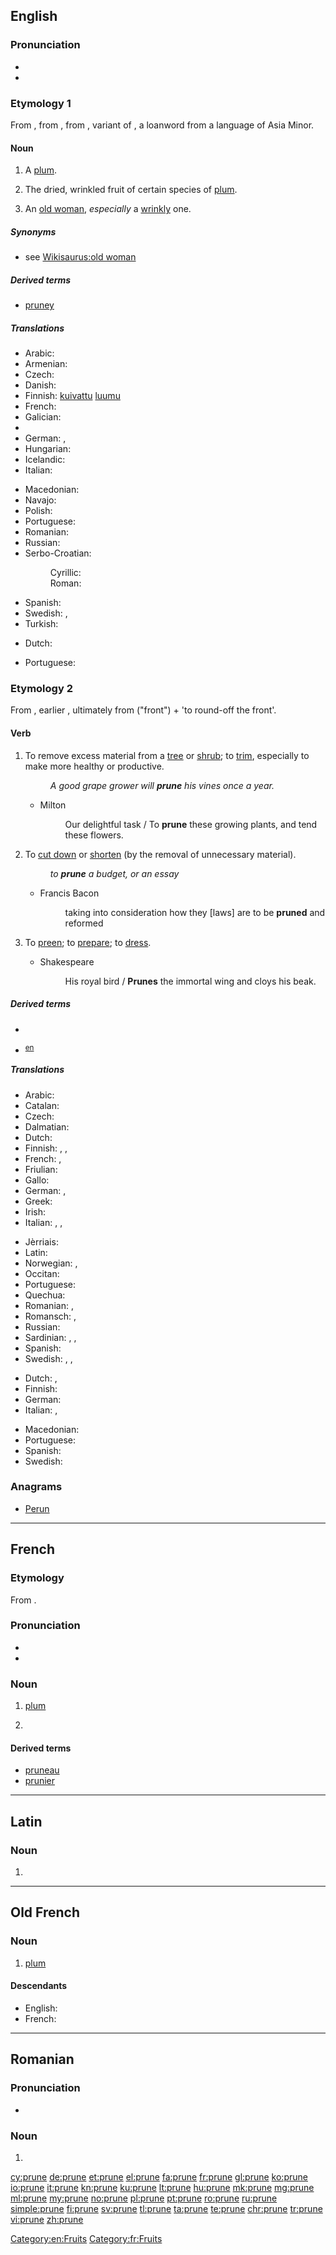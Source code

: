 ==English==
{{wikipedia}}

===Pronunciation===
* {{IPA|/pɹuːn/}}
* {{rhymes|uːn}}

===Etymology 1===
From {{etyl|fro|en}} {{term|prune|lang=fro}}, from {{etyl|la|en}} {{term|prūnum|lang=la}}, from {{etyl|grc|en}} {{term|sc=polytonic|προῦνον|tr=prounon|lang=grc}}, variant of {{term|sc=polytonic|προῦμνον|tr=proumnon||plum|lang=grc}}, a loanword from a language of Asia Minor.

====Noun====
{{en-noun}}

# {{context|obsolete|lang=en}} A [[plum]].
# The dried, wrinkled fruit of certain species of [[plum]].
# {{context|slang|lang=en}} An [[old woman]], ''especially'' a [[wrinkly]] one.

=====Synonyms=====
* see [[Wikisaurus:old woman]]

=====Derived terms=====
* [[pruney]]

=====Translations=====
{{trans-see|plum}}

{{trans-top|dried plum}}
* Arabic: {{t|ar|أجاص|sc=Arab|tr=’ajāṣ}}
* Armenian: {{t|hy|սալորաչիր|tr=saloračir|sc=Armn}}
* Czech: {{t|cs|sušená švestka|f}}
* Danish: {{t|da|sveske|c}}
* Finnish: [[kuivattu]] [[luumu]]
* French: {{t+|fr|pruneau|m}}
* Galician: {{t|gl|ameixa secada|f}}
* {{trreq|ka}}
* German: {{t|de|Backpflaume|f}}, {{t|de|Trockenpflaume|f}}
* Hungarian: {{t+|hu|aszalt szilva}}
* Icelandic: {{t|is|sveskja|f}}
* Italian: {{t|it|prugna secca|f}}
{{trans-mid}}
* Macedonian: {{t|mk|сува слива|f|tr=súva slíva|sc=Cyrl}}
* Navajo: {{t|nv|chʼil naʼatłʼoʼiitsoh}}
* Polish: {{t|pl|suszona śliwka|f}}
* Portuguese: {{t|pt|[[ameixa]] [[seca]]|f}}
* Romanian: {{t|ro|prună uscată|f}}
* Russian: {{t+|ru|чернослив|m|tr=černoslív|sc=Cyrl}}
* Serbo-Croatian:
*: Cyrillic: {{t|sh|сува шљива|f|sc=Cyrl}}
*: Roman: {{t|sh|suva šljiva|f}}
* Spanish: {{t|es|ciruela pasa|f}}
* Swedish: {{t|sv|katrinplommon|n}}, {{t|sv|sviskon|n}}
* Turkish: {{t+|tr|kuru erik}}
{{trans-bottom}}

{{trans-top|old woman}}
* Dutch: {{t+|nl|besje|n}}
{{trans-mid}}
* Portuguese: {{t+|pt|maracujá de gaveta|m}}
{{trans-bottom}}

===Etymology 2===
From {{etyl|fro|en}} {{term|proignier||to trim the feathers with the beak|lang=fro}}, earlier {{term|prooignier|lang=fro}}, ultimately from {{etyl|la|en}} {{term|pro-|lang=la}} ("front") + {{term|rotundus||round|lang=la}} 'to round-off the front'.

====Verb====
{{en-verb|prun|ing}}

# {{context|transitive|lang=en}} To remove excess material from a [[tree]] or [[shrub]]; to [[trim]], especially to make more healthy or productive.
#: ''A good grape grower will '''prune''' his vines once a year.''
#* Milton
#*: Our delightful task / To '''prune''' these growing plants, and tend these flowers.
# {{context|transitive|figuratively|lang=en}} To [[cut down]] or [[shorten]] (by the removal of unnecessary material).
#: ''to '''prune''' a budget, or an essay''
#* Francis Bacon
#*: taking into consideration how they [laws] are to be '''pruned''' and reformed
# {{context|obsolete|lang=en}} To [[preen]]; to [[prepare]]; to [[dress]].
#* Shakespeare
#*: His royal bird / '''Prunes''' the immortal wing and cloys his beak.
#: {{rfquotek|Dryden}}
#: {{rfquotek|Spenser}}

=====Derived terms=====
* {{l|en|pruning}}
* {{l|en|alpha-beta pruning}} <sup>[[w:en:Alpha-beta pruning|en]]</sup>

=====Translations=====
{{trans-top|trim a tree or shrub}}
* Arabic: {{t|ar|خوخ مجفف|sc=Arab}}
* Catalan: {{t+|ca|podar}}
* Czech: {{t|cs|prořezat}}
* Dalmatian: {{t|dlm|potuor}}
* Dutch: {{t+|nl|snoeien}}
* Finnish: {{t|fi|karsia}}, {{t+|fi|oksia}}, {{t+|fi|vesoa}}
* French: {{t+|fr|élaguer}}, {{t+|fr|émonder}}
* Friulian: {{t|fur|cerpî}}
* Gallo: {{t|roa-gal|émonder}}
* German: {{t|de|ausschneiden}}, {{t+|de|schneiden}}
* Greek: {{t+|el|κλαδεύω|tr=kladévo|sc=Grek}}
* Irish: {{t|ga|meang}}
* Italian: {{t+|it|potare}}, {{t+|it|ridurre}}, {{t|it|sfoltire}}
{{trans-mid}}
* Jèrriais: {{t|roa-jer|êmonder}}
* Latin: {{t|la|pampinō}}
* Norwegian: {{t|no|beskjære}}, {{t|no|kviste}}
* Occitan: {{t+|oc|podar}}
* Portuguese: {{t+|pt|podar}}
* Quechua: {{t|qu|ch'aphranay}}
* Romanian: {{t|ro|curăță}}, {{t|ro|emonda}}
* Romansch: {{t|rm|tagliar giu}}, {{t|rm|tschancunar}}
* Russian: {{t|ru|прореживать|tr=proregivat|sc=Cyrl}}
* Sardinian: {{t|sc|pudai}}, {{t|sc|pudare}}, {{t|sc|putare}}
* Spanish: {{t+|es|podar}}
* Swedish: {{t+|sv|ansa}}, {{t+|sv|beskära}}, {{t+|sv|tukta}}
{{trans-bottom}}

{{trans-top|(figuratively) cut down or shorten}}
* Dutch: {{t|nl|inkorten}}, {{t+|nl|snoeien}}
* Finnish: {{t|fi|karsia}}
* German: {{t+|de|beschneiden}}
* Italian: {{t+|it|accorciare}}, {{t+|it|ridurre}}
{{trans-mid}}
* Macedonian: {{t|mk|кастри|tr=kástri|sc=Cyrl}}
* Portuguese: {{t+|pt|podar}}
* Spanish: {{t+|es|podar}}
* Swedish: {{t|sv|skära ner}}
{{trans-bottom}}

===Anagrams===
* [[Perun#English|Perun]]

[[Category:en:Fruits]]

----

==French==
{{wikipedia|lang=fr|dab=prune}}

===Etymology===
From {{etyl|la|fr}} {{term|pruna|lang=la}}.

===Pronunciation===
* {{IPA|/pʀyn/|lang=fr}}
* {{audio|Fr-prune.ogg|audio}}

===Noun===
{{fr-noun|f}}

# [[plum]]
# {{context|slang|lang=fr}} {{l|en|ticket|gloss=traffic citation}}

====Derived terms====
* [[pruneau]]
* [[prunier]]

[[Category:fr:Fruits]]

----

==Latin==

===Noun===
{{la-noun-form|prūne}}

# {{inflection of|prūnus||voc|s|lang=la}}

----

==Old French==

===Noun===
{{fro-noun|f}}

# [[plum]] {{gloss|fruit}}

====Descendants====
* English: {{l|en|prune}}
* French: {{l|fr|prune}}

----

==Romanian==

===Pronunciation===
* {{IPA|/ˈpru.ne/|lang=ro}}

===Noun===
{{head|ro|noun form}}

# {{plural of|prună|lang=ro}}

[[cy:prune]]
[[de:prune]]
[[et:prune]]
[[el:prune]]
[[fa:prune]]
[[fr:prune]]
[[gl:prune]]
[[ko:prune]]
[[io:prune]]
[[it:prune]]
[[kn:prune]]
[[ku:prune]]
[[lt:prune]]
[[hu:prune]]
[[mk:prune]]
[[mg:prune]]
[[ml:prune]]
[[my:prune]]
[[no:prune]]
[[pl:prune]]
[[pt:prune]]
[[ro:prune]]
[[ru:prune]]
[[simple:prune]]
[[fi:prune]]
[[sv:prune]]
[[tl:prune]]
[[ta:prune]]
[[te:prune]]
[[chr:prune]]
[[tr:prune]]
[[vi:prune]]
[[zh:prune]]